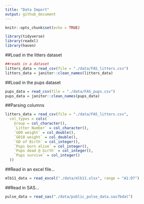 ```yaml
---
title: "Data Import"
output: github_document
---
```


```r
knitr::opts_chunk$set(echo = TRUE)

library(tidyverse)
library(readxl)
library(haven)
```


##Load in the litters dataset 

```r
##reads in a dataset
litters_data = read_csv(file = "./data/FAS_litters.csv")
litters_data = janitor::clean_names(litters_data)
```

##Load in the pups dataset
```r
pups_data = read_csv(file = "./data/FAS_pups.csv")
pups_data = janitor::clean_names(pups_data)
```

##Parsing columns
```r
litters_data = read_csv(file = "./data/FAS_litters.csv",
  col_types = cols(
    Group = col_character(),
    `Litter Number` = col_character(),
    `GD0 weight` = col_double(),
    `GD18 weight` = col_double(),
    `GD of Birth` = col_integer(),
    `Pups born alive` = col_integer(),
    `Pups dead @ birth` = col_integer(),
    `Pups survive` = col_integer()
  ))
```

##Read in an excel file...
```r
mlb11_data = read_excel("./data/mlb11.xlsx", range = "A1:D7")
```

##Read in SAS...
```r
pulse_data = read_sas("./data/public_pulse_data.sas7bdat")
```